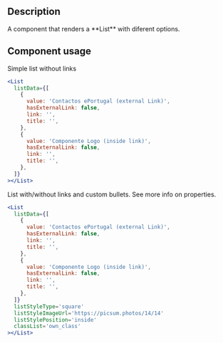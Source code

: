 <h2> Description </h2>
<p>A component that renders a **List** with diferent options.</p>

<h2>Component usage </h2>
<p>Simple list without links </p>

```jsx
<List
  listData={[
    {
      value: 'Contactos ePortugal (external Link)',
      hasExternalLink: false,
      link: '',
      title: '',
    },
    {
      value: 'Componente Logo (inside link)',
      hasExternalLink: false,
      link: '',
      title: '',
    },
  ]}
></List>
```

<p>List with/without links and custom bullets. See more info on properties. </p>

```jsx
<List
  listData={[
    {
      value: 'Contactos ePortugal (external Link)',
      hasExternalLink: false,
      link: '',
      title: '',
    },
    {
      value: 'Componente Logo (inside link)',
      hasExternalLink: false,
      link: '',
      title: '',
    },
  ]}
  listStyleType='square'
  listStyleImageUrl='https://picsum.photos/14/14'
  listStylePosition='inside'
  classList='own_class'
></List>
```

